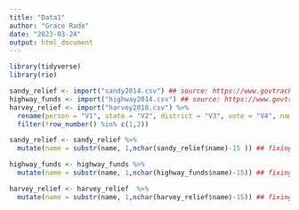 ```yaml
---
title: "Data1"
author: "Grace Rade"
date: "2023-03-24"
output: html_document
---
```

```r
library(tidyverse)
library(rio)
```

```r
sandy_relief <- import("sandy2014.csv") ## source: https://www.govtrack.us/congress/votes/113-2013/s4 
highway_funds <- import("highway2014.csv") ## source: https://www.govtrack.us/congress/votes/113-2014/s248
harvey_relief <- import("harvey2018.csv") %>% 
  rename(person = "V1", state = "V2", district = "V3", vote = "V4", name = "V5", party = "V6") %>% 
  filter(!row_number() %in% c(1,2))
```

```r
sandy_relief <- sandy_relief %>% 
  mutate(name = substr(name, 1,nchar(sandy_relief$name)-15 )) ## fixing senator names

highway_funds <- highway_funds %>% 
  mutate(name = substr(name, 1,nchar(highway_funds$name)-15)) ## fixing senator names

harvey_relief <- harvey_relief  %>% 
  mutate(name = substr(name, 1,nchar(harvey_relief$name)-15)) ## fixing senator names
```

